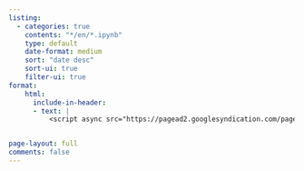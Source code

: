 ```yaml
---
listing:
  - categories: true
    contents: "*/en/*.ipynb"
    type: default
    date-format: medium
    sort: "date desc"
    sort-ui: true
    filter-ui: true
format:
    html:
      include-in-header: 
      - text: | 
          <script async src="https://pagead2.googlesyndication.com/pagead/js/adsbygoogle.js?client=ca-pub-6747875619665490" crossorigin="anonymous"></script>


page-layout: full
comments: false
---
```



